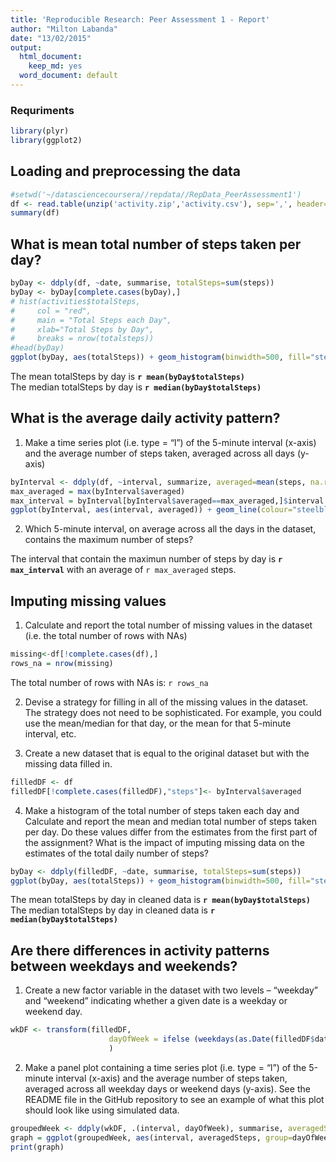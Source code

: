 ```yaml
---
title: 'Reproducible Research: Peer Assessment 1 - Report'
author: "Milton Labanda"
date: "13/02/2015"
output:
  html_document:
    keep_md: yes
  word_document: default
---
```


### Requriments

```r
library(plyr)
library(ggplot2)

```


## Loading and preprocessing the data
```r
#setwd('~/datasciencecoursera//repdata//RepData_PeerAssessment1')
df <- read.table(unzip('activity.zip','activity.csv'), sep=',', header=T)
summary(df)
```

## What is mean total number of steps taken per day?

```r
byDay <- ddply(df, ~date, summarise, totalSteps=sum(steps))
byDay <- byDay[complete.cases(byDay),]
# hist(activities$totalSteps, 
#     col = "red", 
#     main = "Total Steps each Day", 
#     xlab="Total Steps by Day", 
#     breaks = nrow(totalsteps))
#head(byDay)
ggplot(byDay, aes(totalSteps)) + geom_histogram(binwidth=500, fill="steelblue") + labs(title="Total steps by Day")

```  

The mean totalSteps by day is **`r mean(byDay$totalSteps)`**  
The median totalSteps by day is **`r median(byDay$totalSteps)`**  

## What is the average daily activity pattern?
1. Make a time series plot (i.e. type = "l") of the 5-minute interval (x-axis) and the average number of steps taken, averaged across all days (y-axis)

```r
byInterval <- ddply(df, ~interval, summarize, averaged=mean(steps, na.rm=T))
max_averaged = max(byInterval$averaged)
max_interval = byInterval[byInterval$averaged==max_averaged,]$interval
ggplot(byInterval, aes(interval, averaged)) + geom_line(colour="steelblue") + labs(title="Mean steps by Interval") + geom_vline(xintercept=max_interval, colour="red")
```

2. Which 5-minute interval, on average across all the days in the dataset, contains the maximum number of steps?

The interval that contain the maximun number of steps by day is **`r max_interval`** with an average of `r max_averaged` steps.

## Imputing missing values

1. Calculate and report the total number of missing values in the dataset (i.e. the total number of rows with NAs) 

```r
missing<-df[!complete.cases(df),]
rows_na = nrow(missing)
```

The total number of rows with NAs is:  `r rows_na`

2. Devise a strategy for filling in all of the missing values in the dataset. The strategy does not need to be sophisticated. For example, you could use the mean/median for that day, or the mean for that 5-minute interval, etc.

3. Create a new dataset that is equal to the original dataset but with the missing data filled in.

```r
filledDF <- df
filledDF[!complete.cases(filledDF),"steps"]<- byInterval$averaged
```

4. Make a histogram of the total number of steps taken each day and Calculate and report the mean and median total number of steps taken per day. Do these values differ from the estimates from the first part of the assignment? What is the impact of imputing missing data on the estimates of the total daily number of steps?

```r
byDay <- ddply(filledDF, ~date, summarise, totalSteps=sum(steps))
ggplot(byDay, aes(totalSteps)) + geom_histogram(binwidth=500, fill="steelblue") + labs(title="Total steps by Day cleaned")
```

The mean totalSteps by day in cleaned data is **`r mean(byDay$totalSteps)`**  
The median totalSteps by day in cleaned data is **`r median(byDay$totalSteps)`**  

## Are there differences in activity patterns between weekdays and weekends?

1. Create a new factor variable in the dataset with two levels – “weekday” and “weekend” indicating whether a given date is a weekday or weekend day.

```r
wkDF <- transform(filledDF, 
                      dayOfWeek = ifelse (weekdays(as.Date(filledDF$date)) %in% c("saturday", "sunday", "sábado","domingo"), "weekend", "weekday")
                      )
```

2. Make a panel plot containing a time series plot (i.e. type = "l") of the 5-minute interval (x-axis) and the average number of steps taken, averaged across all weekday days or weekend days (y-axis). See the README file in the GitHub repository to see an example of what this plot should look like using simulated data.

```r
groupedWeek <- ddply(wkDF, .(interval, dayOfWeek), summarise, averagedSteps = mean(steps))
graph = ggplot(groupedWeek, aes(interval, averagedSteps, group=dayOfWeek)) + geom_line(colour="steelblue") + facet_wrap(~dayOfWeek, nrow=2)
print(graph)
```

